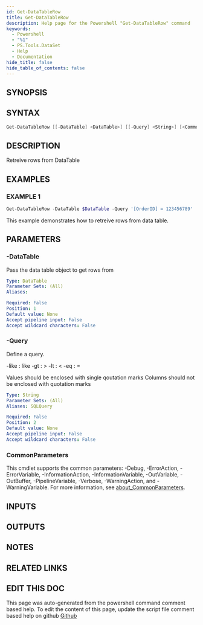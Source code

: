 ```yaml
---
id: Get-DataTableRow
title: Get-DataTableRow
description: Help page for the Powershell "Get-DataTableRow" command
keywords:
  - Powershell
  - "%1"
  - PS.Tools.DataSet
  - Help
  - Documentation
hide_title: false
hide_table_of_contents: false
---
```


## SYNOPSIS

## SYNTAX

```powershell
Get-DataTableRow [[-DataTable] <DataTable>] [[-Query] <String>] [<CommonParameters>]
```

## DESCRIPTION

Retreive rows from DataTable

## EXAMPLES

### EXAMPLE 1

```powershell
Get-DataTableRow -DataTable $DataTable -Query '[OrderID] = 123456789'
```

This example demonstrates how to retreive rows from data table.

## PARAMETERS

### -DataTable

Pass the data table object to get rows from

```yaml
Type: DataTable
Parameter Sets: (All)
Aliases:

Required: False
Position: 1
Default value: None
Accept pipeline input: False
Accept wildcard characters: False
```

### -Query

Define a query.

-like : like
-gt   : \>
-lt   : \<
-eq   : =

Values should be enclosed with single qoutation marks
Columns should not be enclosed with quotation marks

```yaml
Type: String
Parameter Sets: (All)
Aliases: SQLQuery

Required: False
Position: 2
Default value: None
Accept pipeline input: False
Accept wildcard characters: False
```

### CommonParameters

This cmdlet supports the common parameters: -Debug, -ErrorAction, -ErrorVariable, -InformationAction, -InformationVariable, -OutVariable, -OutBuffer, -PipelineVariable, -Verbose, -WarningAction, and -WarningVariable. For more information, see [about_CommonParameters](http://go.microsoft.com/fwlink/?LinkID=113216).

## INPUTS

## OUTPUTS

## NOTES

## RELATED LINKS

## EDIT THIS DOC 

This page was auto-generated from the powershell command comment based help. To edit the content of this page, update the script file comment based help on github [Github](https://github.com/hanpq/PS.Tools.DataSet)

